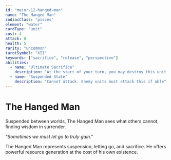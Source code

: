 ```yaml
---
id: "major-12-hanged-man"
name: "The Hanged Man"
zodiacClass: "pisces"
element: "water"
cardType: "unit"
cost: 4
attack: 0
health: 5
rarity: "uncommon"
tarotSymbol: "XII"
keywords: ["sacrifice", "release", "perspective"]
abilities:
  - name: "Ultimate Sacrifice"
    description: "At the start of your turn, you may destroy this unit to draw 3 cards and gain 3 mana this turn only"
  - name: "Suspended State"
    description: "Cannot attack. Enemy units must attack this if able"
---
```


# The Hanged Man

Suspended between worlds, The Hanged Man sees what others cannot, finding wisdom in surrender.

*"Sometimes we must let go to truly gain."*

The Hanged Man represents suspension, letting go, and sacrifice. He offers powerful resource generation at the cost of his own existence.